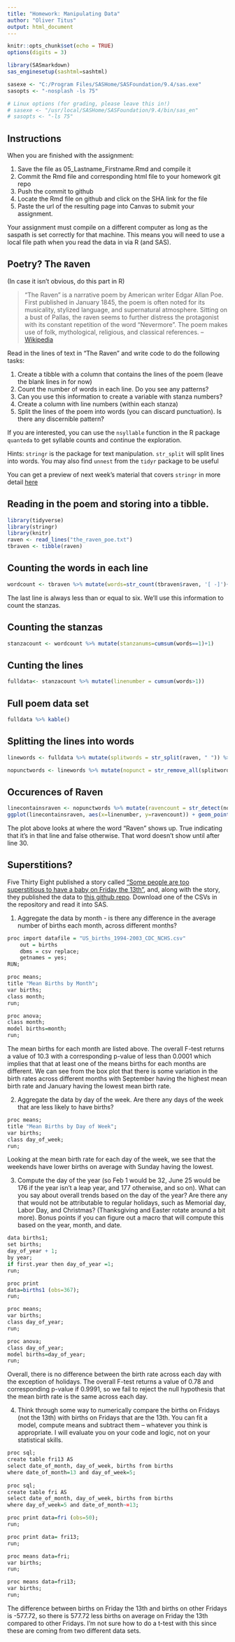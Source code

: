 ```yaml
---
title: "Homework: Manipulating Data"
author: "Oliver Titus"
output: html_document
---
```


```r
knitr::opts_chunk$set(echo = TRUE)
options(digits = 3)
```


```r

library(SASmarkdown)
sas_enginesetup(sashtml=sashtml)

sasexe <- "C:/Program Files/SASHome/SASFoundation/9.4/sas.exe"
sasopts <- "-nosplash -ls 75"

# Linux options (for grading, please leave this in!)
# sasexe <- "/usr/local/SASHome/SASFoundation/9.4/bin/sas_en"
# sasopts <- "-ls 75"
```

## Instructions

When you are finished with the assignment: 

1. Save the file as 05_Lastname_Firstname.Rmd and compile it
2. Commit the Rmd file and corresponding html file to your homework git repo
3. Push the commit to github
4. Locate the Rmd file on github and click on the SHA link for the file
5. Paste the url of the resulting page into Canvas to submit your assignment.

Your assignment must compile on a different computer as long as the saspath is set correctly for that machine. This means you will need to use a local file path when you read the data in via R (and SAS). 

## Poetry? The `R`aven
(In case it isn't obvious, do this part in R)

> "The Raven" is a narrative poem by American writer Edgar Allan Poe. First published in January 1845, the poem is often noted for its musicality, stylized language, and supernatural atmosphere. Sitting on a bust of Pallas, the raven seems to further distress the protagonist with its constant repetition of the word "Nevermore". The poem makes use of folk, mythological, religious, and classical references. -- [Wikipedia](https://en.wikipedia.org/wiki/The_Raven)

Read in the lines of text in "The Raven" and write code to do the following tasks:

1. Create a tibble with a column that contains the lines of the poem (leave the blank lines in for now)
2. Count the number of words in each line. Do you see any patterns?
3. Can you use this information to create a variable with stanza numbers?
4. Create a column with line numbers (within each stanza)
5. Split the lines of the poem into words (you can discard punctuation). Is there any discernible pattern?

If you are interested, you can use the `nsyllable` function in the R package `quanteda` to get syllable counts and continue the exploration. 

Hints: `stringr` is the package for text manipulation. `str_split` will split lines into words. You may also find `unnest` from the `tidyr` package to be useful 

You can get a preview of next week's material that covers `stringr` in more detail [here](https://srvanderplas.github.io/unl-stat850/transforming-data.html#string-operations-creating-new-variables-and-separating-multi-variable-columns)


## Reading in the poem and storing into a tibble.
```r
library(tidyverse)
library(stringr)
library(knitr)
raven <- read_lines("the_raven_poe.txt")
tbraven <- tibble(raven)
```

## Counting the words in each line
```r
wordcount <- tbraven %>% mutate(words=str_count(tbraven$raven, '[ -]')+1)
```
The last line is always less than or equal to six. We'll use this information to count the stanzas.

## Counting the stanzas
```r
stanzacount <- wordcount %>% mutate(stanzanums=cumsum(words==1)+1)
```

## Cunting the lines

```r
fulldata<- stanzacount %>% mutate(linenumber = cumsum(words>1)) 
```

## Full poem data set

```r
fulldata %>% kable()
```

## Splitting the lines into words
```r
linewords <- fulldata %>% mutate(splitwords = str_split(raven, " ")) %>% unnest(splitwords)

nopunctwords <- linewords %>% mutate(nopunct = str_remove_all(splitwords, "[:punct:]"))
```

## Occurences of Raven

```r
linecontainsraven <- nopunctwords %>% mutate(ravencount = str_detect(nopunct, "Raven"))
ggplot(linecontainsraven, aes(x=linenumber, y=ravencount)) + geom_point()
```


The plot above looks at where the word "Raven" shows up. True indicating that it's in that line and false otherwise. That word doesn't show until after line 30.

## Superstitions?

Five Thirty Eight published a story called ["Some people are too superstitious to have a baby on Friday the 13th"](http://fivethirtyeight.com/features/some-people-are-too-superstitious-to-have-a-baby-on-friday-the-13th/), and, along with the story, they published the data to [this github repo](https://github.com/fivethirtyeight/data/tree/master/births). Download one of the CSVs in the repository and read it into SAS. 

1. Aggregate the data by month - is there any difference in the average number of births each month, across different months?
```r
proc import datafile = "US_births_1994-2003_CDC_NCHS.csv"
	out = births
    dbms = csv replace;
	getnames = yes;
RUN;

proc means;
title "Mean Births by Month";
var births;
class month;
run;
```


```r
proc anova;
class month;
model births=month;
run; 
```

The mean births for each month are listed above. The overall F-test returns a value of 10.3 with a corresponding p-value of less than 0.0001 which implies that that at least one of the means births for each months are different. We can see from the box plot that there is some variation in the birth rates across different months with September having the highest mean birth rate and January having the lowest mean birth rate.

2. Aggregate the data by day of the week. Are there any days of the week that are less likely to have births?

```r
proc means;
title "Mean Births by Day of Week";
var births;
class day_of_week;
run;
```

Looking at the mean birth rate for each day of the week, we see that the weekends have lower births on average with Sunday having the lowest.


3. Compute the day of the year (so Feb 1 would be 32, June 25 would be 176 if the year isn't a leap year, and 177 otherwise, and so on). What can you say about overall trends based on the day of the year? Are there any that would not be attributable to regular holidays, such as Memorial day, Labor Day, and Christmas? (Thanksgiving and Easter rotate around a bit more). Bonus points if you can figure out a macro that will compute this based on the year, month, and date.

```r
data births1;
set births;
day_of_year + 1;
by year;
if first.year then day_of_year =1;
run;

proc print
data=births1 (obs=367);
run;
```

```r
proc means;
var births;
class day_of_year;
run;
```

```r
proc anova;
class day_of_year;
model births=day_of_year;
run;
```

Overall, there is no difference between the birth rate across each day with the exception of holidays. The overall F-test returns a value of 0.78 and corresponding p-value if 0.9991, so we fail to reject the null hypothesis that the mean birth rate is the same across each day.

4. Think through some way to numerically compare the births on Fridays (not the 13th) with births on Fridays that are the 13th. You can fit a model, compute means and subtract them -- whatever you think is appropriate. I will evaluate you on your code and logic, not on your statistical skills. 

```r
proc sql;
create table fri13 AS
select date_of_month, day_of_week, births from births
where date_of_month=13 and day_of_week=5;
 
proc sql;
create table fri AS
select date_of_month, day_of_week, births from births
where day_of_week=5 and date_of_month~=13;

proc print data=fri (obs=50);
run;

proc print data= fri13;
run;
```


```r
proc means data=fri;
var births;
run;

proc means data=fri13;
var births;
run;
```

The difference between births on Friday the 13th and births on other Fridays is -577.72, so there is 577.72 less births on average on Friday the 13th compared to other Fridays. I'm not sure how to do a t-test with this since these are coming from two different data sets.